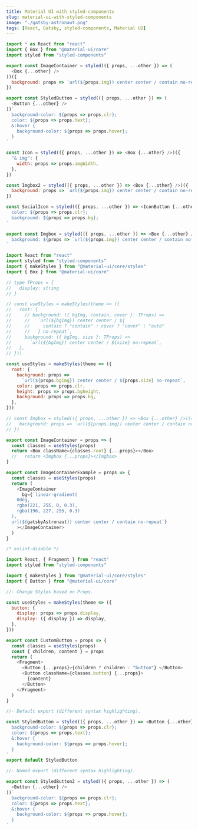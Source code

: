 ```yaml
---
title: Material UI with styled-components
slug: material-ui-with-styled-components
image: "./gatsby-astronaut.png"
tags: [React, Gatsby, styled-components, Material UI]
---
```


```js
import * as React from "react"
import { Box } from "@material-ui/core"
import styled from "styled-components"

export const ImageContainer = styled(({ props, ...other }) => (
  <Box {...other} />
))({
  background: props => `url(${props.img}) center center / contain no-repeat`,
})

export const StyledButton = styled(({ props, ...other }) => (
  <Button {...other} />
))`
  background-color: ${props => props.clr};
  color: ${props => props.text};
  &:hover {
    background-color: ${props => props.hover};
  }
`

const Icon = styled(({ props, ...other }) => <Box {...other} />)({
  "& img": {
    width: props => props.imgWidth,
  },
})

const Imgbox2 = styled(({ props, ...other }) => <Box {...other} />)({
  background: props => `url(${props.img}) center center / contain no-repeat`,
})

const SocialIcon = styled(({ props, ...other }) => <IconButton {...other} />)`
  color: ${props => props.clr};
  background: ${props => props.bg};
`

export const Imgbox = styled(({ props, ...other }) => <Box {...other} />)`
  background: ${props => `url(${props.img}) center center / contain no-repeat`};
`

import React from "react"
import styled from "styled-components"
import { makeStyles } from "@material-ui/core/styles"
import { Box } from "@material-ui/core"

// type TProps = {
//   display: string
// }

// const useStyles = makeStyles(theme => ({
//   root: {
//     // background: ({ bgImg, contain, cover }: TProps) =>
//     //   `url(${bgImg}) center center / ${
//     //     contain ? "contain" : cover ? "cover" : "auto"
//     //   } no-repeat`,
//     background: ({ bgImg, size }: TProps) =>
//       `url(${bgImg}) center center / ${size} no-repeat`,
//   },
// }))

const useStyles = makeStyles(theme => ({
  root: {
    background: props =>
      `url(${props.bgimg}) center center / ${props.size} no-repeat`,
    color: props => props.clr,
    height: props => props.bgheight,
    background: props => props.bg,
  },
}))

// const Imgbox = styled(({ props, ...other }) => <Box {...other} />)({
//   background: props => `url(${props.img}) center center / contain no-repeat`,
// })

export const ImageContainer = props => {
  const classes = useStyles(props)
  return <Box className={classes.root} {...props}></Box>
  //   return <Imgbox {...props}></Imgbox>
}

export const ImageContainerExample = props => {
  const classes = useStyles(props)
  return (
    <ImageContainer
      bg={`linear-gradient(
    0deg,
    rgba(221, 255, 0, 0.3),
    rgba(196, 227, 255, 0.3)
  ),
  url(${gatsbyAstronaut}) center center / contain no-repeat`}
    ></ImageContainer>
  )
}

/* eslint-disable */

import React, { Fragment } from "react"
import styled from "styled-components"

import { makeStyles } from "@material-ui/core/styles"
import { Button } from "@material-ui/core"

//- Change Styles based on Props.

const useStyles = makeStyles(theme => ({
  button: {
    display: props => props.display,
    display: ({ display }) => display,
  },
}))

export const CustomButton = props => {
  const classes = useStyles(props)
  const { children, content } = props
  return (
    <Fragment>
      <Button {...props}>{children ? children : "button"} </Button>
      <Button className={classes.button} {...props}>
        {content}
      </Button>
    </Fragment>
  )
}

//- Default export (different syntax highlighting).

const StyledButton = styled(({ props, ...other }) => <Button {...other} />)`
  background-color: ${props => props.clr};
  color: ${props => props.text};
  &:hover {
    background-color: ${props => props.hover};
  }
`
export default StyledButton

//- Named export (different syntax highlighting).

export const StyledButton2 = styled(({ props, ...other }) => (
  <Button {...other} />
))`
  background-color: ${props => props.clr};
  color: ${props => props.text};
  &:hover {
    background-color: ${props => props.hover};
  }
`
```
